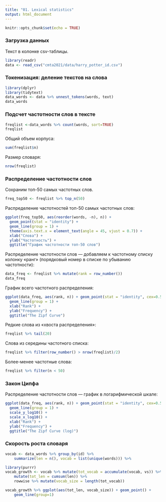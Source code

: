 ---
title: "01. Lexical statistics"
output: html_document
---

```{r setup, include=FALSE}
knitr::opts_chunk$set(echo = TRUE)
```

### Загрузка данных

Текст в колонке csv-таблицы. 

```{r}
library(readr)
data <- read_csv("cmta2021/data/harry_potter_id.csv")
```

### Токенизация: деление текстов на слова

```{r}
library(dplyr)
library(tidytext)
data_words <- data %>% unnest_tokens(words, text)
data_words
```

### Подсчет частотности слов в тексте

```{r}
freqlist <-data_words %>% count(words, sort=TRUE)
freqlist
```

Общий объем корпуса: 
```{r}
sum(freqlist$n)
```

Размер словаря: 
```{r}
nrow(freqlist)
```


### Распределение частотности слов

Сохраним топ-50 самых частотных слов.

```{r}
freq_top50 <- freqlist %>% top_n(50)
```

Распределение частотностей топ-50 самых частотных слов:

```{r}
ggplot(freq_top50, aes(reorder(words, -n), n)) +
  geom_point(stat = "identity") +
  geom_line(group = 1) +
  theme(axis.text.x = element_text(angle = 45, vjust = 0.7)) +
  xlab("Слова") +
  ylab("Частотность") +
  ggtitle("График частотности топ-50 слов")
```

Распределение частотности слов — добавляем к частотному списку колонку
«ранг» (порядковый номер в списке по убыванию частотности):

```{r}
data_freq <- freqlist %>% mutate(rank = row_number())
data_freq
```

График всего частотного распределения:

```{r}
ggplot(data_freq, aes(rank, n)) + geom_point(stat = "identity", cex=0.5) +
  geom_line(group = 1) +
  xlab("Rank") +
  ylab("Frequency") +
  ggtitle("The Zipf Curve")
```

Редкие слова из «хвоста распределения»:

```{r}
freqlist %>% tail(20)
```

Слова из середины частотного списка:

```{r}
freqlist %>% filter(row_number() > nrow(freqlist)/2)
```

Более-менее частотные слова: 

```{r}
freqlist %>% filter(n < 50) 
```

### Закон Ципфа

Распределение частотности слов — график в логарифмической шкале:

```{r}
ggplot(data_freq, aes(rank, n)) + geom_point(stat = "identity", cex=0.5) +
  geom_line(group = 1) +
  scale_y_log10() +
  scale_x_log10() +
  xlab("Rank") +
  ylab("Frequency") +
  ggtitle("The Zipf Curve (log)")
```

### Скорость роста словаря

```{r}
vocab <- data_words %>% group_by(id) %>%
    summarize(len = n(), vocab = list(unique(words))) %>%
```

```{r}
library(purrr)
vocab_growth <- vocab %>% mutate(tot_vocab = accumulate(vocab, vs)) %>%
    mutate(tot_len = cumsum(len)) %>%
    rowwise %>% mutate(vocab_size = length(tot_vocab))
```

```{r}
vocab_growth %>% ggplot(aes(tot_len, vocab_size)) + geom_point() +
    geom_line(group=1)
```

